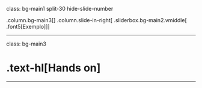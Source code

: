 class: bg-main1 split-30 hide-slide-number

.column.bg-main3[
]
.column.slide-in-right[
.sliderbox.bg-main2.vmiddle[
.font5[Exemplo]
]]

---

class: bg-main3

# .text-hl[Hands on]


---